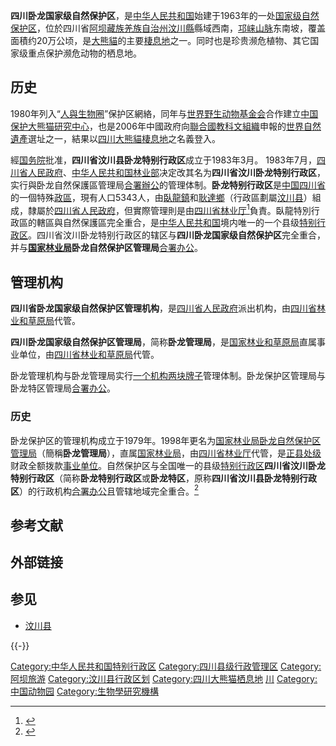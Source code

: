 {{Infobox protected area
| name = 四川卧龙国家级自然保护区<br>（四川省汶川卧龙特别行政区）
| alt_name = 
| iucn_category = 
| photo = Panda Cub from Wolong, Sichuan, China.JPG
| photo_alt = 
| photo_caption = 保护区内一只7个月大的大熊猫幼崽
| photo_width = 
| map = China
| map_alt = 
| map_caption = 
| map_width = 
| relief = 1
| location = {{PRC}}[[四川省|四川省]][[汶川县|汶川县]]
| nearest_city = [[成都|成都]]（130公里）
| lat_d = 31.02
| long_d = 103.10
| coords_ref = <ref>{{Cite web |url = http://protectedplanet.net/sites/Shaumari_Wildlife_Reserve |title = Shaumari Wildlife Reserve |website = protectedplanet.net }}{{Dead link}}</ref>
| region = CH
| area = 约20万公顷
| established = 1963年
| visitation_num = 
| visitation_year = 
| governing_body = 
| world_heritage_site = 
| url = 
}}

'''四川卧龙国家级自然保护区'''，是[[中华人民共和国|中华人民共和国]]始建于1963年的一处[[国家级自然保护区|国家级自然保护区]]，位於四川省[[阿坝藏族羌族自治州|阿坝藏族羌族自治州]][[汶川縣|汶川縣]]縣域西南，[[邛崃山脉|邛崃山脉]]东南坡，覆盖面積约20万公顷，是[[大熊貓|大熊貓]]的主要[[四川大熊猫栖息地|棲息地]]之一。同时也是珍贵濒危植物、其它国家级重点保护濒危动物的栖息地。

== 历史 ==
1980年列入“[[人與生物圈|人與生物圈]]”保护区網絡，同年与[[世界自然基金会|世界野生动物基金会]]合作建立[[中国保护大熊猫研究中心|中国保护大熊猫研究中心]]，也是2006年中國政府向[[联合国教育、科学及文化组织|聯合國教科文組織]]申報的[[世界遗产|世界自然遺產]]選址之一，結果以[[四川大熊貓棲息地|四川大熊貓棲息地]]之名義登入。

經[[中华人民共和国国务院|国务院]]批准，'''四川省汶川县卧龙特别行政区'''成立于1983年3月。 1983年7月，[[四川省人民政府|四川省人民政府]]、[[中华人民共和国林业部|中华人民共和国林业部]]决定改其名为'''四川省汶川卧龙特别行政区'''，实行與卧龙自然保護區管理局[[合署辦公|合署辦公]]的管理体制。'''卧龙特别行政区'''是[[中华人民共和国|中国]][[四川省|四川省]]的一個特殊[[政區|政區]]，現有人口5343人，由[[卧龙镇_(汶川县)|臥龍鎮]]和[[耿达镇|耿達鄉]]（行政區劃屬[[汶川县|汶川县]]）組成，隸屬於[[四川省人民政府|四川省人民政府]]，但實際管理則是由[[四川省林业厅|四川省林业厅]]<ref>{{Cite web |url=http://www.scly.gov.cn/article351263.html |title=四川省汶川卧龙特别行政区—四川省林业厅 |accessdate=2014-08-12 |archive-date=2011-05-28 |archive-url=https://web.archive.org/web/20110528020720/http://www.scly.gov.cn/article351263.html |dead-url=yes }}</ref>負責。臥龍特別行政區的轄區與自然保護區完全重合，是[[中华人民共和国|中华人民共和国]]境内唯一的一个县级[[特别行政区|特别行政区]]。四川省汶川卧龙特别行政区的辖区与'''四川卧龙国家级自然保护区'''完全重合，并与'''[[国家林业局|国家林业局]]卧龙自然保护区管理局'''[[合署办公|合署办公]]。

== 管理机构 ==
{{Infobox PRCG |nocat
|机构名称 = 四川卧龙国家级自然保护区管理局
|加挂牌子 = 四川省卧龙国家级自然保护区管理机构
|合署办公 = 四川省汶川卧龙特别行政区管理局
|职位1 = 局长
|人员1 = [[张和民|张和民]]
|组织上级 = [[四川省人民政府|四川省人民政府]]<br>[[国家林业和草原局|国家林业和草原局]]
|业务上级 = [[四川省林业和草原局|四川省林业和草原局]]（代管）
|机构类型 = [[国家林业局|国家林业局]]直属全额拨款[[事业单位|事业单位]]
|行政级别 = 正县处级
|授权法源 = [[s:中华人民共和国自然保护区条例|中华人民共和国自然保护区条例]]
|成立时间 = 1979年
|地址1 = [[四川省|四川省]][[阿坝藏族羌族自治州|阿坝藏族羌族自治州]][[汶川县|汶川县]]
|邮编1 = 623006
}}
'''四川省卧龙国家级自然保护区管理机构'''，是[[四川省人民政府|四川省人民政府]]派出机构，由[[四川省林业和草原局|四川省林业和草原局]]代管。

'''四川卧龙国家级自然保护区管理局'''，简称'''卧龙管理局'''，是[[国家林业和草原局|国家林业和草原局]]直属事业单位，由[[四川省林业和草原局|四川省林业和草原局]]代管。

卧龙管理机构与卧龙管理局实行[[一个机构两块牌子|一个机构两块牌子]]管理体制。卧龙保护区管理局与卧龙特区管理局[[合署办公|合署办公]]。

=== 历史 ===
卧龙保护区的管理机构成立于1979年。1998年更名为[[国家林业局卧龙自然保护区管理局|国家林业局卧龙自然保护区管理局]]（簡稱'''卧龙管理局'''），直属[[国家林业局|国家林业局]]，由[[四川省林业厅|四川省林业厅]]代管，是[[:分类:正县处级单位|正县处级]]财政全额拨款[[事业单位|事业单位]]。自然保护区与全国唯一的县级[[特别行政区|特别行政区]]'''四川省汶川卧龙特别行政区'''（简称'''卧龙特别行政区'''或'''卧龙特区'''，原称'''四川省汶川县卧龙特别行政区'''）的行政机构[[合署办公|合署办公]]且管辖地域完全重合。<ref>{{cite web |title=四川省卧龙国家级自然保护区管理机构（国家林业和草原局四川卧龙国家级自然保护区管理局） |url=http://lcj.sc.gov.cn/scslyt/zzjg/2019/3/1/25d109d6a3aa45a9b3bf536b1771de23.shtml |website=四川省林业和草原局 |access-date=2021-02-18 |archive-date=2021-03-07 |archive-url=https://web.archive.org/web/20210307051219/http://lcj.sc.gov.cn/scslyt/zzjg/2019/3/1/25d109d6a3aa45a9b3bf536b1771de23.shtml }}</ref>

== 参考文献 ==
{{Reflist}}

== 外部链接 ==

== 参见 ==
{{Portal box|中华人民共和国|四川}}
* [[汶川县|汶川县]]

{{-}}
{{卧龙特别行政区行政区划}}
{{阿坝藏族羌族自治州行政区划}}
{{四川行政区划}}
{{中華人民共和國的世界遺產}}
{{四川大熊猫栖息地}}
{{中华人民共和国国家级自然保护区}}
{{中国动物园}}
[[Category:中华人民共和国特别行政区|Category:中华人民共和国特别行政区]]
[[Category:四川县级行政管理区|Category:四川县级行政管理区]]
[[Category:阿坝旅游|Category:阿坝旅游]]
[[Category:汶川县行政区划|Category:汶川县行政区划]]
[[Category:四川大熊猫栖息地|Category:四川大熊猫栖息地]]
[[Category:中国世界遗产|川]]
[[Category:中国动物园|Category:中国动物园]]
[[Category:生物學研究機構|Category:生物學研究機構]]